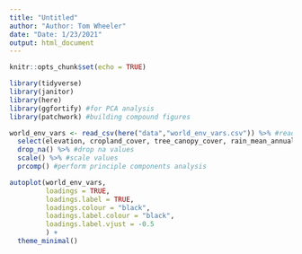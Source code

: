 ```yaml
---
title: "Untitled"
author: "Author: Tom Wheeler"
date: "Date: 1/23/2021"
output: html_document
---
```


```r
knitr::opts_chunk$set(echo = TRUE)

library(tidyverse)
library(janitor)
library(here)
library(ggfortify) #for PCA analysis
library(patchwork) #building compound figures

```

```r
world_env_vars <- read_csv(here("data","world_env_vars.csv")) %>% #read in world env. variables csv
  select(elevation, cropland_cover, tree_canopy_cover, rain_mean_annual, temp_annual_range, temp_mean_annual, wind, cloudiness) %>% #select continuous variables
  drop_na() %>% #drop na values
  scale() %>% #scale values
  prcomp() #perform principle components analysis

autoplot(world_env_vars,
         loadings = TRUE,
         loadings.label = TRUE,
         loadings.colour = "black",
         loadings.label.colour = "black",
         loadings.label.vjust = -0.5
         ) +
  theme_minimal()

  
```

